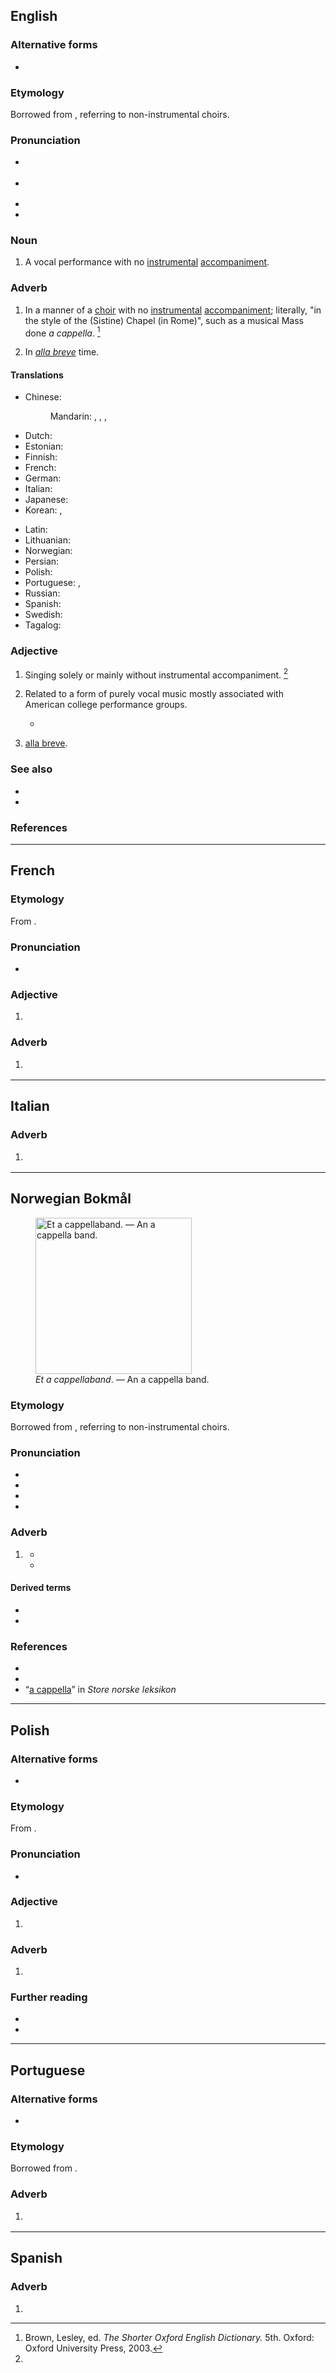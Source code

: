 ==English==
{{wp}}

===Alternative forms===
* {{alter|en|a capella|acapella}}

===Etymology===
Borrowed from {{bor|en|it|[[alla]] [[cappella]]||in the manner of the [Sistine] chapel}}, referring to non-instrumental choirs.

===Pronunciation===
* {{a|UK}} {{IPA|en|/ˌæ.kəˈpɛl.ə/|/ˌæ.kæˈpɛl.ə/}}
* {{a|US}} {{IPA|en|/ˌɑ kəˈpɛl.ə/}}
* {{rhymes|en|ɛlə}}
* {{audio|en|En-us-a_cappella.ogg|Audio (US)}}

===Noun===
{{en-noun|head=a cappella}}

#{{lb|en|music}} A vocal performance with no [[instrumental]] [[accompaniment]].

===Adverb===
{{en-adv|head=a cappella|-}}

# {{lb|en|music}} In a manner of a [[choir]] with no [[instrumental]] [[accompaniment]]; literally, "in the style of the (Sistine) Chapel (in Rome)", such as a musical Mass done ''a cappella''. {{defdate|First attested in the late 19th century.}}<ref name=SOED>Brown, Lesley, ed. ''The Shorter Oxford English Dictionary.'' 5th. Oxford: Oxford University Press, 2003.</ref>
#: {{ux|en|Groups of teens singing '''a cappella''' on street corners got recording contracts.}}
# {{lb|en|obsolete|music}} In ''[[alla breve]]'' time.

====Translations====
{{trans-top|performed by a choir with no instrumental accompaniment}}
* Chinese:
*: Mandarin: {{t|cmn|阿卡貝拉}}, {{t|cmn|阿卡贝拉|tr=ākǎbèilā}}, {{t+|cmn|無伴奏合唱}}, {{t+|cmn|无伴奏合唱|tr=wúbànzòu héchàng}}
* Dutch: {{t+|nl|a capella}}
* Estonian: {{t+|et|a cappella}}
* Finnish: {{t+|fi|a cappella}}
* French: {{t+|fr|a cappella}}
* German: {{t+|de|a cappella}}
* Italian: {{t|it|a cappella}}
* Japanese: {{t|ja|アカペラ|tr=akapera}}
* Korean: {{t|ko|[[반주]] [[없게]]}}, {{t+|ko|아카펠라}}
{{trans-mid}}
* Latin: {{t|la|ad sacellum}}
* Lithuanian: {{t|lt|kapela}}
* Norwegian: {{t+|no|a cappella}}
* Persian: {{t|fa|بی‌ساز|tr=bi-sâz|sc=fa-Arab}}
* Polish: {{t+|pl|a cappella}}
* Portuguese: {{t+|pt|a cappella}}, {{t+|pt|a capela}}
* Russian: {{t+|ru|а капе́лла|tr=a kapɛ́lla}}
* Spanish: {{t|es|a cappella}}
* Swedish: {{t+|sv|a cappella}}
* Tagalog: {{t|tl|sayil}}
{{trans-bottom}}

===Adjective===
{{en-adj|head=a cappella|-}}

# {{lb|en|music}} Singing solely or mainly without instrumental accompaniment. {{defdate|First attested in the late 19th century.}}<ref name=SOED/>
#: {{ux|en|An '''a cappella''' group sang during the wedding reception.}}
# {{lb|en|music|US}} Related to a form of purely vocal music mostly associated with American college performance groups.
#* {{quote-book|en|year=2012|page=2|pageurl=https://books.google.ca/books?id=kLC0VxIKy8sC&pg=PA2|title=Powerful Voices|author=Joshua S. Duchan|passage=Socially, '''a cappella''' groups tend to be tight-knit ensembles in which close interpersonal relationships are formed.}}
# {{lb|en|obsolete|music}} [[alla breve]].

===See also===
* {{l|en|cappella}}
* {{l|en|chapel}}

===References===
<references/>

----

==French==
{{wp|lang=fr}}

===Etymology===
From {{bor|fr|it|a cappella}}.

===Pronunciation===
* {{fr-IPA}}

===Adjective===
{{fr-adj|inv=y}}

# {{lb|fr|music}} {{l|en|a cappella}}

===Adverb===
{{fr-adv}}

# {{lb|fr|music}} {{l|en|a cappella}}

----

==Italian==

===Adverb===
{{it-adv}}

# {{lb|it|music}} {{l|en|a cappella}}

----

==Norwegian Bokmål==
{{wp|lang=nb|A capella}}
[[Image:Jazz Friends a cappella band.jpg|250px|thumb|''Et a cappellaband''.  — An a cappella band.]]

===Etymology===
Borrowed from {{bor|nb|it|[[alla]] [[cappella]]||in the manner of the [Sistine] chapel}}, referring to non-instrumental choirs.

===Pronunciation===
* {{IPA|nb|/akaˈpelːa/}}
* {{audio|nb|NB - Pronunciation of Norwegian Bokmål «a cappella».ogg|Audio}}
* {{rhymes|nb|elːa}}
* {{hyph|nb|a|cap|pel|la}}

===Adverb===
{{head|nb|adverb|head=a cappella}}

# {{lb|nb|music}} {{l|en|a cappella}} {{q|in a manner of a [[choir]] with no [[instrumental]] [[accompaniment]]}}
#* {{quote-journal|nb|year=1982|work=Bergens Tidende|text=platen vil … inneholde noen mindre motetter for kor a capella og for kor med orgel|t=the plate will … contain some minor motets for choir a capella and for choir with organ}}
#* {{quote-book|nb|year=1999|author={{w|Håvard Rem}}|title=Bob Dylan|page=35|passage=i forrige århundre hadde fargede stått i kirkekor og sunget a cappella|t=in the last century, colored people had stood in church choirs and sung a cappella}}
#: {{uxi|nb|synge '''a cappella'''|sing '''a cappella'''}}
#: {{uxi|nb|fremføre '''a cappella'''|perform '''a cappella'''}}

====Derived terms====
* {{l|nb|acappellakor}}
* {{l|nb|acappellasang}}

===References===
* {{R:The Bokmål Dictionary}}
* {{R:NAOB|a_cappella}}
* “[http://www.snl.no/a_cappella a cappella]” in ''Store norske leksikon'' 

----

==Polish==
{{wp|lang=pl}}

===Alternative forms===
* {{alter|pl|a capella}}

===Etymology===
From {{bor|pl|it|a cappella}}.

===Pronunciation===
* {{pl-IPA|a kapella}}

===Adjective===
{{pl-adj|-|adv=-|head=a cappella}}

# {{lb|pl|music}} {{l|en|a cappella}} {{gloss|performed by a choir with no instrumental accompaniment}}
#: {{syn|pl|wokalny}}

===Adverb===
{{pl-adv|-|head=a cappella}}

# {{lb|pl|music}} {{l|en|a cappella}} {{gloss|performed by a choir with no instrumental accompaniment}}
#: {{syn|pl|wokalnie}}

===Further reading===
* {{R:pl:WSJP}}
* {{R:PWN}}

----

==Portuguese==

===Alternative forms===
* {{alter|pt|a capela}}

===Etymology===
Borrowed from {{bor|pt|it|a cappella}}.

===Adverb===
{{pt-adv|-|head=a cappella}}

# {{lb|pt|music}} {{l|en|a cappella}} {{gloss|performed by a choir with no instrumental accompaniment}}

----

==Spanish==

===Adverb===
{{es-adv|head=a cappella}}

# {{alt sp|es|a capela}}